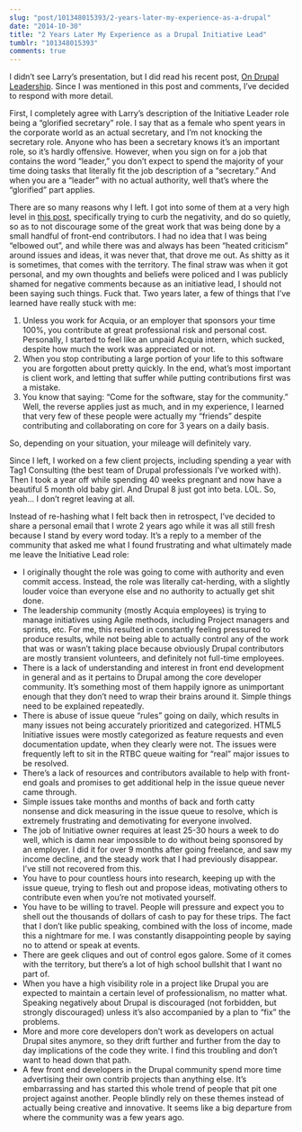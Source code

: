 ```yaml
---
slug: "post/101348015393/2-years-later-my-experience-as-a-drupal"
date: "2014-10-30"
title: "2 Years Later My Experience as a Drupal Initiative Lead"
tumblr: "101348015393"
comments: true
---
```


I didn’t see Larry’s presentation, but I did read his recent post, [On Drupal Leadership](https://www.garfieldtech.com/blog/on-drupals-leadership). Since I was mentioned in this post and comments, I’ve decided to respond with more detail.

First, I completely agree with Larry’s description of the Initiative Leader role being a “glorified secretary” role. I say that as a female who spent years in the corporate world as an actual secretary, and I’m not knocking the secretary role. Anyone who has been a secretary knows it’s an important role, so it’s hardly offensive. However, when you sign on for a job that contains the word “leader,” you don’t expect to spend the majority of your time doing tasks that literally fit the job description of a “secretary.” And when you are a “leader” with no actual authority, well that’s where the “glorified” part applies.

There are so many reasons why I left. I got into some of them at a very high level in [this post](/post/24652270662/core), specifically trying to curb the negativity, and do so quietly, so as to not discourage some of the great work that was being done by a small handful of front-end contributors. I had no idea that I was being “elbowed out”, and while there was and always has been “heated criticism” around issues and ideas, it was never that, that drove me out. As shitty as it is sometimes, that comes with the territory. The final straw was when it got personal, and my own thoughts and beliefs were policed and I was publicly shamed for negative comments because as an initiative lead, I should not been saying such things. Fuck that.
Two years later, a few of things that I’ve learned have really stuck with me:

1. Unless you work for Acquia, or an employer that sponsors your time 100%, you contribute at great professional risk and personal cost. Personally, I started to feel like an unpaid Acquia intern, which sucked, despite how much the work was appreciated or not.
2. When you stop contributing a large portion of your life to this software you are forgotten about pretty quickly. In the end, what’s most important is client work, and letting that suffer while putting contributions first was a mistake.
3. You know that saying: “Come for the software, stay for the community.” Well, the reverse applies just as much, and in my experience, I learned that very few of these people were actually my “friends” despite contributing and collaborating on core for 3 years on a daily basis.

So, depending on your situation, your mileage will definitely vary.

Since I left, I worked on a few client projects, including spending a year with Tag1 Consulting (the best team of Drupal professionals I’ve worked with). Then I took a year off while spending 40 weeks pregnant and now have a beautiful 5 month old baby girl. And Drupal 8 just got into beta. LOL. So, yeah… I don’t regret leaving at all.

Instead of re-hashing what I felt back then in retrospect, I’ve decided to share a personal email that I wrote 2 years ago while it was all still fresh because I stand by every word today. It’s a reply to a member of the community that asked me what I found frustrating and what ultimately made me leave the Initiative Lead role:

- I originally thought the role was going to come with authority and even commit access. Instead, the role was literally cat-herding, with a slightly louder voice than everyone else and no authority to actually get shit done.
- The leadership community (mostly Acquia employees) is trying to manage initiatives using Agile methods, including Project managers and sprints, etc. For me, this resulted in constantly feeling pressured to produce results, while not being able to actually control any of the work that was or wasn’t taking place because obviously Drupal contributors are mostly transient volunteers, and definitely not full-time employees.
- There is a lack of understanding and interest in front end development in general and as it pertains to Drupal among the core developer community. It’s something most of them happily ignore as unimportant enough that they don’t need to wrap their brains around it. Simple things need to be explained repeatedly.
- There is abuse of issue queue “rules” going on daily, which results in many issues not being accurately prioritized and categorized. HTML5 Initiative issues were mostly categorized as feature requests and even documentation update, when they clearly were not. The issues were frequently left to sit in the RTBC queue waiting for “real” major issues to be resolved.
- There’s a lack of resources and contributors available to help with front-end goals and promises to get additional help in the issue queue never came through.
- Simple issues take months and months of back and forth catty nonsense and dick measuring in the issue queue to resolve, which is extremely frustrating and demotivating for everyone involved.
- The job of Initiative owner requires at least 25-30 hours a week to do well, which is damn near impossible to do without being sponsored by an employer. I did it for over 9 months after going freelance, and saw my income decline, and the steady work that I had previously disappear. I’ve still not recovered from this.
- You have to pour countless hours into research, keeping up with the issue queue, trying to flesh out and propose ideas, motivating others to contribute even when you’re not motivated yourself.
- You have to be willing to travel. People will pressure and expect you to shell out the thousands of dollars of cash to pay for these trips. The fact that I don’t like public speaking, combined with the loss of income, made this a nightmare for me. I was constantly disappointing people by saying no to attend or speak at events.
- There are geek cliques and out of control egos galore. Some of it comes with the territory, but there’s a lot of high school bullshit that I want no part of.
- When you have a high visibility role in a project like Drupal you are expected to maintain a certain level of professionalism, no matter what. Speaking negatively about Drupal is discouraged (not forbidden, but strongly discouraged) unless it’s also accompanied by a plan to “fix” the problems.
- More and more core developers don’t work as developers on actual Drupal sites anymore, so they drift further and further from the day to day implications of the code they write. I find this troubling and don’t want to head down that path.
- A few front end developers in the Drupal community spend more time advertising their own contrib projects than anything else. It’s embarrassing and has started this whole trend of people that pit one project against another. People blindly rely on these themes instead of actually being creative and innovative. It seems like a big departure from where the community was a few years ago.
